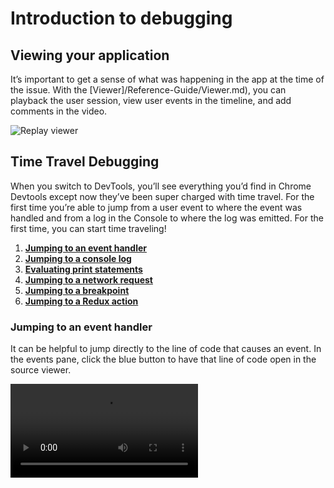  
# Introduction to debugging
<YouTubeVideo src="https://www.youtube.com/embed/bNWxgc8i-VU" />

## Viewing your application

It’s important to get a sense of what was happening in the app at the time of the issue. With the [Viewer]/Reference-Guide/Viewer.md), you can playback the user session, view user events in the timeline, and add comments in the video.

![Replay viewer](/media/introduction-to-debugging/viewer.png)

## Time Travel Debugging

When you switch to DevTools, you’ll see everything you’d find in Chrome Devtools except now they’ve been super charged with time travel. For the first time you’re able to jump from a user event to where the event was handled and from a log in the Console to where the log was emitted. For the first time, you can start time traveling! 

1. [**Jumping to an event handler**](#jumping-to-an-event-handler) 
2. [**Jumping to a console log**](#jumping-to-a-console-log)
3. [**Evaluating print statements**](#evaluating-print-statements)
4. [**Jumping to a network request**](#jumping-to-a-network-request)
5. [**Jumping to a breakpoint**](#jumping-to-a-breakpoint)
6. [**Jumping to a Redux action**](#jumping-to-a-redux-action)

### Jumping to an event handler

It can be helpful to jump directly to the line of code that causes an event. In the events pane, click the blue button to have that line of code open in the source viewer. 

<Video src="/media/introduction-to-debugging/jump-to-code.mp4" />

### Jumping to a console log

You can jump between console messages generated from your application, or ones you’ve added with Replay’s [print statements]/Reference-Guide/Debugging/Print-statements.md) feature.

<Video src="/media/introduction-to-debugging/jump-to-console-log.mp4" />

### Evaluating print statements

Replay lets you add [print statements]/Reference-Guide/Debugging/Print-statements.md) (also called console logs) to an existing replay with no need to compile or re-run the code. Adding print statements to a replay is like going back in time and adding markers to your code to broadcast information at specific points. 

Let’s say you have a click handler that is supposed to update the value of a variable, but you’re not sure if it’s actually working. You could add a **print statement** to log the value of that variable after the function executes to see if it actually updated.

With Replay print statements, you can see how many times a function executed, evaluate parameters, and even add comments to provide insights for your team.

<Video src="/media/introduction-to-debugging/add-print-statement.mp4" />

### Jumping to a network request

The Replay [Network Monitor]/Reference-Guide/DevTools/Network.md) is helpful for debugging anything related to your API or any external network requests going in and out of your application. 

If requests fail or time out or if data coming from your back end isn’t accurate, the Network Monitor can help identify problematic requests for debugging. All network requests appear as a timeline so you can navigate back and forth between calls.

<Video src="/media/introduction-to-debugging/jump-to-network-request.mp4" />

### Jumping to a breakpoint

[Breakpoints]/Reference-Guide/Debugger/Breakpoints.md) are the remote control for your code — pause, rewind, fast-forward, and step through your code line by line to evaluate it at various points in time. This can be particularly helpful when you have granular timing or async code issues causing a bug.

<Video src="/media/common/jump-to-breakpoint.mp4" />

### Jumping to a Redux action

The experimental [Redux DevTools]/Reference-Guide/DevTools/Redux.md) integration will show dispatched actions up to the point in time you are paused in the replay. We are building out functionality to add a timeline view, stack traces, and more.

## Inspecting and Evaluating

Once you’ve narrowed in on the points in time to debug, Replay provides all the tools you need to inspect and evaluate your application.

### Inspecting elements

The **[Elements panel]/Reference-Guide/DevTools/Elements.md)** is the blueprint of the HTML elements and CSS styles for your app. If you have issues with how your app is being displayed, this is a great place to start. View the structure of your HTML elements and see what styles have been applied. You can also see which elements have event listeners.

<Video src="/media/introduction-to-debugging/inspecting-elements.mp4" />

### Inspecting React components

For React applications, you can view components, props, state, and hooks with Replay’s [React DevTools]/Reference-Guide/DevTools/React.md). 

React DevTools helps you answer questions like

- Was the correct prop passed to a component?
- Did a hook fire at the correct time with the correct value?
- Are there competing sources of truth for state management?
- Is my component tree rendered as expected?

<Video src="/media/introduction-to-debugging/inspect-react-component.mp4"/>

### Inspecting function and code line execution

How confident are you in the actual execution of your code? Bugs often occur when the reality of our app execution does not match our expectations. With Replay, the Function Outline shows all the functions in the source and how many times each function was executed.

![Code line execution](/media/common/inspecting-function.png)

The Heat Map in the editor’s gutter is helpful for seeing how many times a line was executed. This helps to identify dead code that never ran, or lines that are running too frequently and may be causing performance issues.

![Code line execution](/media/common/line-execution.png)
[Overboard replay](https://app.replay.io/recording/overboard--af2b0e8d-812b-4f72-bb57-bec816c58a53?point=28557632723904411194804428248977852&time=11685&hasFrames=false)

### Inspecting the Call Stack and Scopes

When paused on a specific execution of a line of code, you can view the [call stack]/Reference-Guide/Debugger/Breakpoints.md) leading up to that point. 

The [Scopes]/Reference-Guide/Debugger/Breakpoints.md) pane will show the values of properties and variables within a given scope when paused on an execution of a line of code.

<Video src="/media/introduction-to-debugging/callback-and-scopes.mp4" />

### Evaluating in the Console

The Console lets you view and navigate between print statements and events that occur in your application. You can also use the console to evaluate expressions in order to see the value of variables at different points in time. 
<Video src="/media/introduction-to-debugging/evaluating-console.mp4" />
Check out our [Console]/Reference-Guide/DevTools/Console.md) documentation for more.

## What’s next

Replay works best when used by a team. Teams lets you easily collaborate and gives access to features like source map uploads, recording automated tests, and managing access to team replays. Learn more in [Setting up a team]/Teams-&-Admin/Setting-up-a-team.md).
